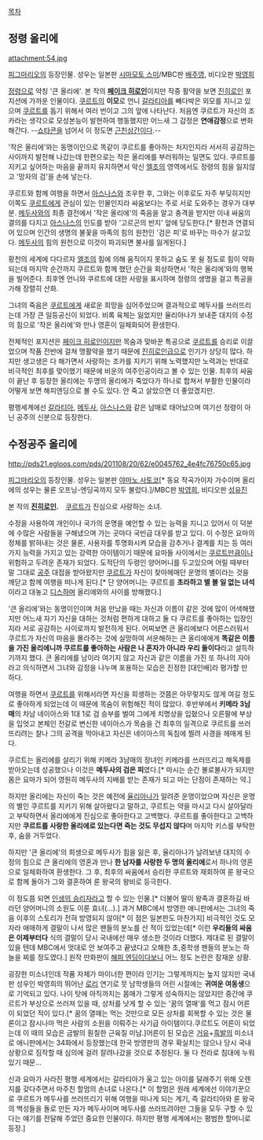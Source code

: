 [[목차]]

== 정령 올리에 ==

attachment:54.jpg

[[피그마리오]]의 등장인물. 성우는 일본판 [[시마모토 스미]]/MBC판 [[배주영]], 비디오판 [[박영희]]

[[정령]]으로 약칭 '큰 올리에'. 본 작의 '''[[페이크 히로인]]'''이지만 작중 활약을 보면 [[진히로인]] 포지션에 가까운 인물이다. [[쿠르트]]의 '''이모'''로 언니 [[갈라티아]]를 빼다박은 외모를 지니고 있으며 [[쿠르트]]를 돕기 위해서 여러 번이고 그의 앞에 나타난다. 처음엔 쿠르트가 자신의 조카라는 생각으로 모성본능이 발현하여 행동했지만 어느새 그 감정은 '''연애감정'''으로 변화해간다. --[[쇼타콘]]을 넘어서 이 정도면 [[근친상간]]이다.--

'작은 올리에'와는 동명이인으로 똑같이 쿠르트를 좋아하는 처지인지라 서서히 공감하는 사이까지 발전해 나갔는데 한편으로는 작은 올리에를 부러워하는 일면도 있다. 쿠르트를 지키고 싶어하는 마음을 끝까지 유지하면서 악신 [[엘조]]의 영역에서도 정령의 힘을 잃지않고 '망자의 검'을 손에 넣는다.

쿠르트와 함께 여행을 하면서 [[아스나스]]와 조우한 후, 그와는 이후로도 자주 부딪히지만 이쪽도 [[쿠르트]]에게 관심이 있는 인물인지라 싸움보다는 주로 서로 도와주는 경우가 대부분. [[메두사]]와의 최종 결전에서 '작은 올리에'의 죽음을 알고 충격을 받지만 이내 싸움의 결의를 다지고 [[아스나스]]의 인도를 받아 '고르곤의 반지' 앞에 당도한다.[* 황천과 연결되어 있으며 인간의 생명의 불꽃을 마족의 힘의 원천인 '검은 피'로 바꾸는 마수가 살고있다. [[메두사]]의 힘의 원천으로 이것이 파괴되면 불사를 잃게된다.]

황천의 세계에 다다르자 [[엘조]]의 힘에 의해 움직이지 못하고 숨도 못 쉴 정도로 힘이 약화되는데 마지막 순간까지 쿠르트와 함께 했던 순간을 회상하면서 '작은 올리에'와의 행복을 빌어준다. 최후엔 언니와 쿠르트에 대한 사랑을 표시하며 정령의 생명을 걸고 특공을 가해 장렬히 산화. 

그녀의 죽음은 [[쿠르트]]에게 새로운 희망을 심어주었으며 결과적으로 메두사를 쓰러뜨리는데 가장 큰 일등공신이 되었다. 비록 육체는 잃었지만 율리아나가 보내준 대지의 수정의 힘으로 '작은 올리에'와 만나 영혼이 일체화되어 환생한다.

전체적인 포지션은 [[페이크 히로인]]이지만 목숨과 맞바꾼 특공으로 [[쿠르트]]를 승리로 이끌었으며 작품 전반에 걸쳐 맹활약을 했기 때문에 [[진히로인]]급으로 인기가 상당히 많다. 하지만 생고생은 다 해가면서 사랑하는 조카를 지키기 위해 노력했지만 노력과는 반대로 비극적인 최후를 맞이했기 때문에 비운의 여주인공이라고 볼 수 있는 인물. 최후의 싸움이 끝난 후 등장한 올리에는 두명의 올리에가 죽었다가 하나로 합쳐서 부활한 인물이라 어떻게 보면 해피엔딩으로 볼 수도 있다. 안 죽고 살았으면 더 좋았겠지만.

평행세계에선 [[갈라티아]], [[메두사]], [[아스나스]]와 같은 남매로 태어났으며 여기선 정령이 아닌 공주의 신분으로 등장한다. 

== 수정공주 올리에 ==

http://pds21.egloos.com/pds/201108/20/62/e0045762_4e4fc76750c65.jpg

[[피그마리오]]의 등장인물. 성우는 일본판 [[야마노 사토코]][* 동요 작곡가이자 가수이며 올리에의 성우는 물론 오프닝-엔딩곡까지 모두 불렀다.]/MBC판 [[박영희]], 비디오판 [[성유진]]

본 작의 '''[[진히로인]].'''　[[쿠르트]]가 진심으로 사랑하는 소녀.

수정을 사용하여 개인이나 국가의 운명을 예언할 수 있는 능력을 지니고 있어서 이 덕분에 수많은 사람들을 구해냈으며 가는 곳마다 국빈급 대우를 받고 있다. 이 수정은 요마의 정체를 밝혀내는 것은 물론, 사용자를 투명화시켜 모습을 감추거나 결계를 치는 등 여러가지 능력을 가지고 있는 강력한 아이템이기 때문에 요마들 사이에서는 [[쿠르트]]만큼이나 위험하고 두려운 존재가 되었다. 도적단의 두령인 양어머니를 두고있으며 어릴 때부터 말 그대로 [[공주]] 대접을 받아왔지만 [[쿠르트]]가 자신이 찾아헤매던 운명의 별이라는 것을 깨닫고 함께 여행을 떠나게 된다.[* 단 양어머니는 쿠르트를 '''초라하고 별 볼 일 없는 녀석'''이라고 대놓고 [[디스]]하며 올리에와의 사이를 방해했다.]

'큰 올리에'와는 동명이인이며 처음 만났을 때는 자신과 이름이 같은 것에 많이 어색해했지만 어느새 자기 자신을 대하는 것처럼 편하게 대하고 둘 다 쿠르트를 좋아하는 입장인지라 서로 공감하는 사이로까지 발전하게 된다. 어찌보면 큰 올리에보다 어른스러워서 쿠르트가 자신의 마음을 몰라주는 것에 실망하여 서운해하는 큰 올리에에게 '''똑같은 이름을 가진 올리에니까 쿠르트를 좋아하는 사람은 나 혼자가 아니라 우리 둘이다'''라고 설득하기까지 했다. 큰 올리에를 남이라 여기지 않고 자신과 같은 이름을 가진 또 하나의 자아라고 의식하면서 그녀와 감정을 나누며 포용하는 모습은 진정한 [대인배]라 평가할 만 하다.

여행을 하면서 [[쿠르트]]를 위해서라면 자신을 희생하는 것쯤은 아무렇지도 않게 여길 정도로 좋아하게 되었는데 이 때문에 목숨이 위험해진 적이 많았다. 후반부에서 '''키메라 3남매'''의 차남 네이아스와 1대 1로 검 승부를 벌여 그에게 치명상을 입혔으나 오른팔에 부상을 입엇고 본체인 전갈로 변신한 네이아스가 목숨을 건 최후의 일격으로 쿠르트를 쓰러뜨리려는 찰나 그의 공격을 막아내고 자신은 네이아스의 독침에 찔려 사경을 헤매게 된다.

쿠르트는 올리에를 살리기 위해 키메라 3남매의 장녀인 키메라를 쓰러뜨리고 해독제를 받아오는데 성공했으나 이것은 '''메두사의 검은 피'''였다.[* 마시는 순간 불로불사가 되지만 몸은 요마가 되어 영원히 메두사의 지배를 받는 존재가 되고 마는 단점이 존재하는 약.]

하지만 올리에는 자신이 죽는 것은 예전에 [[율리아나]]가 알려준 운명이었으며 자신은 운명의 별인 쿠르트를 지키기 위해 살아왔다고 말하고, 쿠르트는 약을 마시고 다시 살아달라고 부탁하면서 올리에에게 진심으로 좋아한다고 고백했다. 쿠르트를 좋아한다고 고백하지만 '''쿠르트를 사랑한 올리에로 있는다면 죽는 것도 무섭지 않다'''며 마지막 키스를 부탁한 후, 숨을 거두었다.

하지만 '큰 올리에'의 희생으로 메두사가 힘을 잃은 후, 율리아나가 날려보낸 대지의 수정의 힘으로 큰 올리에의 영혼과 만나 '''한 남자를 사랑한 두 명의 올리에'''로서 하나의 영혼으로 일체화하여 환생한다. 그 후, 최후의 싸움에서 승리한 쿠르트와 재회하여 룬 왕국으로 함께 돌아가 그와 결혼하여 룬 왕국의 왕비로 등극한다.

이 정도쯤 되면 [[인생의 승리자]]라고 할 수 있는 인물.[* 더불어 딸이 왕족과 결혼하길 바라던 양어머니의 소원도 이룬 효녀(...).] 과거 MBC에서 방영한 애니판에서는 그녀의 죽음 이후의 스토리가 전혀 방영되지 않아[* 이 점은 일본판도 마찬가지] 비극적인 것도 모자라 애매하게 결말이 나서 많은 팬들의 분노를 산 적이 있었는데[* 이런 '''우리들의 싸움은 이제부터다''' 식의 결말이 당시 국내에선 매우 생소한 것이라 더했다. 제대로 된 결말이 있을 텐데 MBC에서 멋대로 안 보여주고 끝냈다고 오해한 초,중학생 팬들의 분노는 하늘을 찌를 정도였다.] 원작 만화판이 [[해피 엔딩]]이다보니 어느 정도 논란은 잠재운 상황.

굉장한 미소녀인데 작품 자체가 마이너한 편이라 인기는 그렇게까지는 높지 않지만 국내판 성우인 박영희의 뛰어난 [[로리]] 연기로 뭇 남학생들의 어린 시절에는 '''귀여운 여동생'''으로 기억되고 있다. 나이 탓에 아직까지는 몸매가 그렇게 성숙하지는 않았지만 중간에 쿠르트가 부상으로 쓰러져 있을 때, 상처를 낫게 할 수 있는 '꿈의 열매'를 먹고 잠시 어른이 되었던 적이 있다.[* 꿈의 열매는 먹는 것만으로 모든 상처를 회복할 수 있는 것은 물론이고 잠시나마 먹은 사람의 소원을 이뤄주는 사기급 아이템이다.쿠르트도 어른이 되었는데 이 때의 모습은 금발의 훤칠한 근육질 미남.]어른이 된 모습은 [[거유]]+[[흑발]]의 미소녀로 애니판에서는 34화에서 등장했는데 한국 방영판의 경우 확실치는 않으나 당시 국내 상황으로 짐작할 때 심의에 걸려 잘려나갔을 것으로 추정된다. 둘 다 전라로 침대에 누워있기 때문...

신과 요마가 사라진 평행 세계에서는 갈라티아가 울고 있는 아이를 달래주기 위해 오렌지를 갖다주면서 마주친 할멈의 손녀로 나온다.[* 이 할멈은 원래 세계에선 이야기꾼으로 쿠르트가 메두사를 쓰러뜨리기 위해 여행을 떠나게 되는 계기, 즉 갈라티아와 룬 왕국의 백성들을 돌로 만든 자가 메두사이며 메두사를 쓰러뜨려야만 그들을 모두 구할 수 있다는 얘기를 전달해 주었던 중요한 인물이다. 하지만 평행 세계에서는 평범한 할머니로 등장.]
